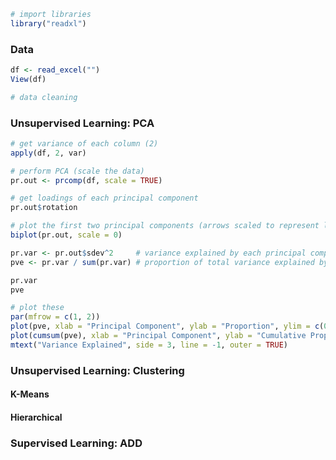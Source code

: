 
```r
# import libraries
library("readxl")
```


### Data
```r
df <- read_excel("")
View(df)
```

```r
# data cleaning
```


### Unsupervised Learning: PCA
```r
# get variance of each column (2)
apply(df, 2, var)
```

```r
# perform PCA (scale the data)
pr.out <- prcomp(df, scale = TRUE)
```

```r
# get loadings of each principal component
pr.out$rotation
```

```r
# plot the first two principal components (arrows scaled to represent loadings)
biplot(pr.out, scale = 0)
```

```r
pr.var <- pr.out$sdev^2     # variance explained by each principal component
pve <- pr.var / sum(pr.var) # proportion of total variance explained by each principal component

pr.var
pve

# plot these
par(mfrow = c(1, 2))
plot(pve, xlab = "Principal Component", ylab = "Proportion", ylim = c(0, 1), type = "b")
plot(cumsum(pve), xlab = "Principal Component", ylab = "Cumulative Proportion", ylim = c(0, 1), type = "b")
mtext("Variance Explained", side = 3, line = -1, outer = TRUE)
```


### Unsupervised Learning: Clustering

#### K-Means

#### Hierarchical


### Supervised Learning: ADD
